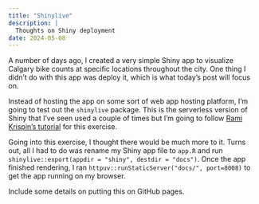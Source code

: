 ```yaml
---
title: "Shinylive"
description: |
  Thoughts on Shiny deployment
date: 2024-05-08
---
```


A number of days ago, I created a very simple Shiny app to visualize Calgary bike counts at specific locations throughout the city. One thing I didn't do with this app was deploy it, which is what today's post will focus on.

Instead of hosting the app on some sort of web app hosting platform, I'm going to test out the `shinylive` package. This is the serverless version of Shiny that I've seen used a couple of times but I'm going to follow [Rami Krispin's tutorial](https://medium.com/@rami.krispin/deploy-shiny-app-on-github-pages-b4cbd433bdc) for this exercise.

Going into this exercise, I thought there would be much more to it. Turns out, all I had to do was rename my Shiny app file to `app.R` and run `shinylive::export(appdir = "shiny", destdir = "docs")`. Once the app finished rendering, I ran `httpuv::runStaticServer("docs/", port=8008)` to get the app running on my browser.

Include some details on putting this on GitHub pages.
